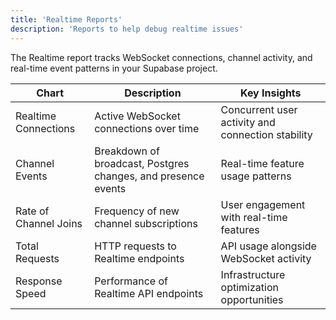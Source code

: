 ```yaml
---
title: 'Realtime Reports'
description: 'Reports to help debug realtime issues'
---
```


The Realtime report tracks WebSocket connections, channel activity, and real-time event patterns in your Supabase project.

| Chart                 | Description                                                   | Key Insights                                      |
| --------------------- | ------------------------------------------------------------- | ------------------------------------------------- |
| Realtime Connections  | Active WebSocket connections over time                        | Concurrent user activity and connection stability |
| Channel Events        | Breakdown of broadcast, Postgres changes, and presence events | Real-time feature usage patterns                  |
| Rate of Channel Joins | Frequency of new channel subscriptions                        | User engagement with real-time features           |
| Total Requests        | HTTP requests to Realtime endpoints                           | API usage alongside WebSocket activity            |
| Response Speed        | Performance of Realtime API endpoints                         | Infrastructure optimization opportunities         |
